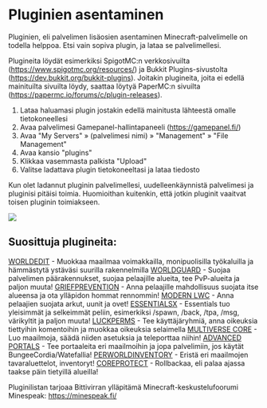 # Pluginien asentaminen

Pluginien, eli palvelimen lisäosien asentaminen Minecraft-palvelimelle on
todella helppoa. Etsi vain sopiva plugin, ja lataa se palvelimellesi.

Plugineita löydät esimerkiksi SpigotMC:n verkkosivuilta
(https://www.spigotmc.org/resources/) ja Bukkit Plugins-sivustolta
(https://dev.bukkit.org/bukkit-plugins). Joitakin plugineita, joita ei edellä
mainituilta sivuilta löydy, saattaa löytyä PaperMC:n sivuilta
(https://papermc.io/forums/c/plugin-releases).

1. Lataa haluamasi plugin jostakin edellä mainitusta lähteestä omalle
   tietokoneellesi
2. Avaa palvelimesi Gamepanel-hallintapaneeli (https://gamepanel.fi/)
3. Avaa "My Servers" » (palvelimesi nimi) » "Management" » "File Management"
4. Avaa kansio "plugins"
5. Klikkaa vasemmasta palkista "Upload"
6. Valitse ladattava plugin tietokoneeltasi ja lataa tiedosto

Kun olet ladannut pluginin palvelimellesi, uudelleenkäynnistä palvelimesi ja
pluginisi pitäisi toimia. Huomioithan kuitenkin, että jotkin pluginit vaaitvat
toisen pluginin toimiakseen.

![](https://docs.bittivirta.fi/assets/docs/img/crisp/image_1igfrm1.webp)

## Suosittuja plugineita:

[WORLDEDIT](https://dev.bukkit.org/projects/worldedit) - Muokkaa maailmaa
voimakkailla, monipuolisilla työkaluilla ja hämmästytä ystäväsi suurilla
rakennelmilla [WORLDGUARD](https://dev.bukkit.org/projects/worldguard) - Suojaa
palvelimen päärakennukset, suojaa pelaajille alueita, tee PvP-alueita ja paljon
muuta!
[GRIEFPREVENTION](https://www.spigotmc.org/resources/griefprevention.1884/) -
Anna pelaajille mahdollisuus suojata itse alueensa ja ota ylläpidon hommat
rennommin!
[MODERN LWC](https://www.spigotmc.org/resources/modern-lwc-continuation-of-lwc.2162/) -
Anna pelaajien suojata arkut, uunit ja ovet!
[ESSENTIALSX](https://www.spigotmc.org/resources/essentialsx.9089/) - Essentials
tuo yleisimmät ja selkeimmät peliin, esimerkiksi /spawn, /back, /tpa, /msg,
värikyltit ja paljon muuta!
[LUCKPERMS](https://www.spigotmc.org/resources/luckperms-an-advanced-permissions-plugin.28140/) -
Tee käyttäjäryhmiä, anna oikeuksia tiettyihin komentoihin ja muokkaa oikeuksia
selaimella
[MULTIVERSE CORE](https://www.spigotmc.org/resources/multiverse-core.390/) - Luo
maailmoja, säädä niiden asetuksia ja teleporttaa niihin!
[ADVANCED PORTALS](https://www.spigotmc.org/resources/advanced-portals.14356/) -
Tee portaaleita eri maailmoihin ja jopa palvelimiin, jos käytät
BungeeCordia/Watefallia!
[PERWORLDINVENTORY](https://www.spigotmc.org/resources/per-world-inventory.4482/) -
Eristä eri maailmojen tavaraluettelot, inventoryt!
[COREPROTECT](https://www.spigotmc.org/resources/coreprotect.8631/) -
Rollbackaa, eli palaa ajassa taakse päin tietyillä alueilla!

Pluginilistan tarjoaa Bittivirran ylläpitämä Minecraft-keskustelufoorumi
Minespeak: https://minespeak.fi/
